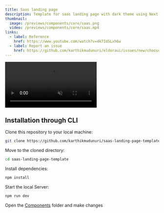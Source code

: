 ```yaml
---
title: Saas landing page 
description: Template for saas landing page with dark theme using Next.js 14, React, TailwindCSS, Framer motion
thumbnail:
  image: /previews/components/core/saas.png
  video: /previews/components/core/saas.mp4
links:
  - label: Reference
    href: https://www.youtube.com/watch?v=4k7IdSLxh6w
  - label: Report an issue
    href: https://github.com/karthikmudunuri/eldoraui/issues/new/choose
---
```


<div className="flex max-w-[800px] flex-col gap-4">
  <video
    autoPlay
    loop
    muted
    src="/previews/components/core/saas.mov"
    className="w-full rounded-xl border shadow-2xl"
  />
  <div className="flex w-full flex-col gap-2 sm:flex-row">
     <Linkpreview  href="https://saas-landing-page-template-eldoraui.vercel.app/">
      Live Preview{" "}
    </Linkpreview>
    <Repodownload  href="https://github.com/karthikmudunuri/saas-landing-page-template">
      Download Here {" "}
    </Repodownload>
  </div>
</div>

## Installation through CLI

<Steps>
  <Step>Clone this repository to your local machine:</Step>

```bash
git clone https://github.com/karthikmudunuri/saas-landing-page-template.git
```

  <Step>Move to the cloned directory:</Step>
 
 ```bash
 cd saas-landing-page-template
 ```

  <Step>Install dependencies:</Step>
  ```bash
  npm install
  ```
  
  
  <Step>Start the local Server:</Step>
  ```bash
  npm run dev
  ```

  <Step>Open the [Components](https://github.com/karthikmudunuri/saas-landing-page-template/tree/main/src/components) folder and make changes</Step>



</Steps>
